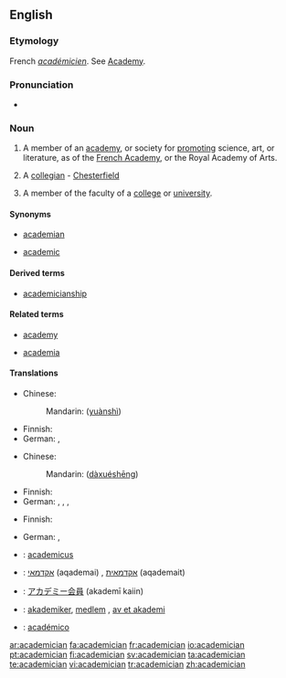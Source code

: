 ==English==

===Etymology===
French ''[[académicien]]''. See [[Academy]].

===Pronunciation===
* {{IPA|/əˌkædəˈmɪʃən/}}

===Noun===
{{en-noun}}

# A member of an [[academy]], or society for [[promoting]] science, art, or literature, as of the [[French Academy]], or the Royal Academy of Arts.
# {{rare}} A [[collegian]] - [[Chesterfield]]
# A member of the faculty of a [[college]] or [[university]].

====Synonyms====
{{rel-top|member of university faculty}}
* [[academian]]
{{rel-mid}}
* [[academic]]
{{rel-bottom}}

====Derived terms====
* [[academicianship]]

====Related terms====
{{rel-top|terms related to academician}}
* [[academy]]
{{rel-mid}}
* [[academia]]
{{rel-bottom}}

====Translations====
{{trans-top|member of an academy}}
* Chinese:
*: Mandarin: {{zh-ts|[[院]][[士]]|[[院]][[士]]}} ([[yuàn]][[shì]])
{{trans-mid}}
* Finnish: {{t-|fi|akateemikko}}
* German: {{t+|de|Akademiker|m}}, {{t+|de|Akademikerin|f}}
{{trans-bottom}}

{{trans-top|collegian}}
* Chinese:
*: Mandarin: {{zh-ts|[[大學]][[生]]|[[大学]][[生]]}} ([[dà]][[xué]][[shēng]])
{{trans-mid}}
* Finnish: {{t-|fi|akateemikko}}
* German: {{t+|de|Akademiker|m}}, {{t+|de|Akademikerin|f}}, {{t+|de|Student|m}}, {{t-|de|Studentin|f}}
{{trans-bottom}}

{{trans-top|member faculty}}
* Finnish: {{t-|fi|akateemikko}}
{{trans-mid}}
* German: {{t+|de|Akademiker|m}}, {{t+|de|Akademikerin|f}}
{{trans-bottom}}

{{checktrans-top}}
* {{ttbc|Dutch}}: [[academicus]] {{m}}
{{trans-mid}}
* {{ttbc|Hebrew}}: [[אקדמאי]] (aqademai) {{m}}, [[אקדמאית]] (aqademait) {{f}}
* {{ttbc|Japanese}}: [[アカデミー会員]] (akademī kaiin)
* {{ttbc|Norwegian}}: [[akademiker]], [[medlem]] {{n}}, [[av et akademi]]
* {{ttbc|Spanish}}: [[académico]] {{m}}
{{trans-bottom}}

[[ar:academician]]
[[fa:academician]]
[[fr:academician]]
[[io:academician]]
[[pt:academician]]
[[fi:academician]]
[[sv:academician]]
[[ta:academician]]
[[te:academician]]
[[vi:academician]]
[[tr:academician]]
[[zh:academician]]